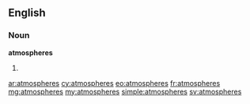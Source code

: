 {{also|atmospheres|atmosphères}}
==English==

===Noun===
'''atmospheres'''

# {{plural of|atmosphere}}

[[ar:atmospheres]]
[[cy:atmospheres]]
[[eo:atmospheres]]
[[fr:atmospheres]]
[[mg:atmospheres]]
[[my:atmospheres]]
[[simple:atmospheres]]
[[sv:atmospheres]]